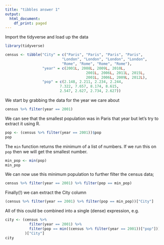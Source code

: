 ```yaml
---
title: "tibbles answer 1"
output:
  html_document:
    df_print: paged
---
```


Import the tidyverse and load up the data

```r
library(tidyverse)

census <- tibble("City" = c("Paris", "Paris", "Paris", "Paris",
                          "London", "London", "London", "London",
                          "Rome", "Rome", "Rome", "Rome"),
                 "year" = c(2001L, 2008L, 2009L, 2010L,
                                     2001L, 2006L, 2011L, 2015L,
                                     2001L, 2006L, 2009L, 2012L),
                 "pop" = c(2.148, 2.211, 2.234, 2.244,
                         7.322, 7.657, 8.174, 8.615,
                         2.547, 2.627, 2.734, 2.627))
```

We start by grabbing the data for the year we care about

```r
census %>% filter(year == 2001)
```

We can see that the smallest population was in Paris that year but 
let's try to extract it using R.

```r
pop <- (census %>% filter(year == 2001))$pop
pop
```

The `min` function returns the minimum of a list of numbers. If we run
this on `pop` then we will get the smallest number.

```r
min_pop <- min(pop)
min_pop
```
We can now use this minimum population to further filter the census data;

```r
census %>% filter(year == 2001) %>% filter(pop == min_pop)
```

Finally(!) we can extract the City column

```r
(census %>% filter(year == 2001) %>% filter(pop == min_pop))["City"]
```
 
All of this could be combined into a single (dense) expression, e.g.

```r
city <- (census %>%
           filter(year == 2001) %>%
           filter(pop == min((census %>% filter(year == 2001))["pop"]))
         )["City"]
city
```

 
 